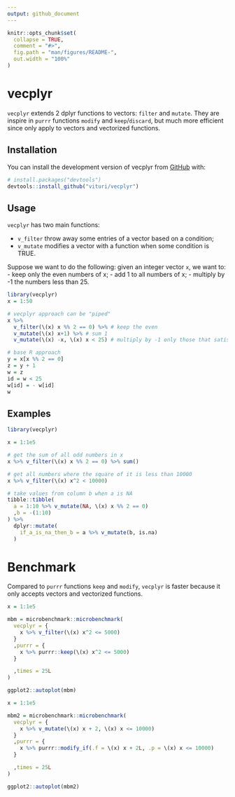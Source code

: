 ```yaml
---
output: github_document
---
```


<!-- README.md is generated from README.Rmd. Please edit that file -->

```r
knitr::opts_chunk$set(
  collapse = TRUE,
  comment = "#>",
  fig.path = "man/figures/README-",
  out.width = "100%"
)
```

# vecplyr

<!-- badges: start -->
<!-- badges: end -->

`vecplyr` extends 2 dplyr functions to vectors: `filter` and `mutate`. They are inspire in `purrr` functions `modify` and `keep`/`discard`, but much more efficient since only apply to vectors and vectorized functions.

## Installation

You can install the development version of vecplyr from [GitHub](https://github.com/) with:

``` r
# install.packages("devtools")
devtools::install_github("vituri/vecplyr")
```

## Usage

`vecplyr` has two main functions: 

- `v_filter` throw away some entries of a vector based on a condition;
- `v_mutate` modifies a vector with a function when some condition is TRUE.

Suppose we want to do the following: given an integer vector `x`, we want to:
- keep only the even numbers of x;
- add 1 to all numbers of x;
- multiply by -1 the numbers less than 25.

```r
library(vecplyr)
x = 1:50

# vecplyr approach can be "piped"
x %>% 
  v_filter(\(x) x %% 2 == 0) %>% # keep the even
  v_mutate(\(x) x+1) %>% # sum 1
  v_mutate(\(x) -x, \(x) x < 25) # multiply by -1 only those that satisfy x < 25

# base R approach
y = x[x %% 2 == 0]
z = y + 1
w = z
id = w < 25
w[id] = - w[id]
w
```



## Examples

```r
library(vecplyr)

x = 1:1e5

# get the sum of all odd numbers in x
x %>% v_filter(\(x) x %% 2 == 0) %>% sum()

# get all numbers where the square of it is less than 10000
x %>% v_filter(\(x) x^2 < 10000)

# take values from column b when a is NA
tibble::tibble(
  a = 1:10 %>% v_mutate(NA, \(x) x %% 2 == 0)
  ,b = -(1:10)
) %>% 
  dplyr::mutate(
    if_a_is_na_then_b = a %>% v_mutate(b, is.na)
  )

```

# Benchmark

Compared to `purrr` functions `keep` and `modify`, `vecplyr` is faster because it only accepts vectors and vectorized functions.

```r
x = 1:1e5

mbm = microbenchmark::microbenchmark(
  vecplyr = {
    x %>% v_filter(\(x) x^2 <= 5000)
  }
  ,purrr = {
    x %>% purrr::keep(\(x) x^2 <= 5000)
  }

  ,times = 25L
)
```

```r
ggplot2::autoplot(mbm)
```

```r
x = 1:1e5

mbm2 = microbenchmark::microbenchmark(
  vecplyr = {
    x %>% v_mutate(\(x) x + 2, \(x) x <= 10000)
  }
  ,purrr = {
    x %>% purrr::modify_if(.f = \(x) x + 2L, .p = \(x) x <= 10000)
  }

  ,times = 25L
)
```

```r
ggplot2::autoplot(mbm2)
```
